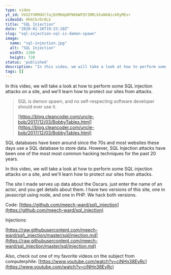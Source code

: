 ```yaml
---
type: video
yt_id: VVU2YVRMdUlfajQtMHdpRFN6bWFQY3RRLkhoNkNickRyMExr
videoId: Hh6CbrDr0Lk
title: "SQL Injection"
date: "2020-01-16T19:33:10Z"
slug: "sql-injection-sql-is-demon-spawn"
image: 
  name: "sql-injection.jpg"
  alt: "SQL Injection"
  width: 1280
  height: 720
status: 'published'
description: "In this video, we will take a look at how to perform some SQL injection attacks on a site, and we'll learn how to protect our sites from attacks."
tags: []
---
```


In this video, we will take a look at how to perform some SQL injection attacks on a site, and we'll learn how to protect our sites from attacks.

> SQL is demon spawn, and no self-respecting software developer should ever use it.
> 
> [https://blog.cleancoder.com/uncle-bob/2017/12/03/BobbyTables.html](https://blog.cleancoder.com/uncle-bob/2017/12/03/BobbyTables.html)

SQL databases have been around since the 70s and most websites these days use a SQL database to store data. However, SQL Injection attacks have been one of the most most common hacking techniques for the past 20 years.

In this video, we will take a look at how to perform some SQL injection attacks on a site, and we'll learn how to protect our sites from attacks.

The site I made serves up data about the Oscars. just enter the name of an actor, and you get details about them. I have two versions of this site, one in javascript using node, and one in PHP. We hack both versions.

Code: [https://github.com/meech-ward/sql\_injection](https://github.com/meech-ward/sql_injection)

Injections:

[https://raw.githubusercontent.com/meech-ward/sql\_injection/master/sql/injection.md](https://raw.githubusercontent.com/meech-ward/sql_injection/master/sql/injection.md)

Also, check out one of my favorite videos on the subject from computerphile: [https://www.youtube.com/watch?v=ciNHn38EyRc](https://www.youtube.com/watch?v=ciNHn38EyRc)
